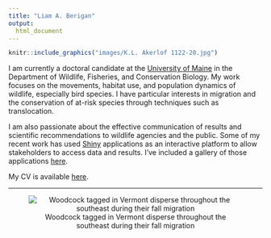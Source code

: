 ```yaml
---
title: "Liam A. Berigan"
output:
  html_document
---
```


<div class = row>
<div class = col-md-6>
```r
knitr::include_graphics("images/K.L. Akerlof 1122-20.jpg")
```
</div>

<div class = col-md-6>
I am currently a doctoral candidate at the [University of Maine](https://www.umaine.edu) in the Department of Wildlife, Fisheries, and Conservation Biology. My work focuses on the movements, habitat use, and population dynamics of wildlife, especially bird species. I have particular interests in migration and the conservation of at-risk species through techniques such as translocation.

I am also passionate about the effective communication of results and scientific recommendations to wildlife agencies and the public. Some of my recent work has used [Shiny](https://www.shinyapps.io/) applications as an interactive platform to allow stakeholders to access data and results. I've included a gallery of those applications [here](applications.html).

My CV is available [here](files/Liam_Berigan_CV_12_4_2022.pdf).
</div>
</div>

<hr />
<center>
![Woodcock tagged in Vermont disperse throughout the southeast during their fall migration](images/ezgif.com-gif-maker.gif)

</center>